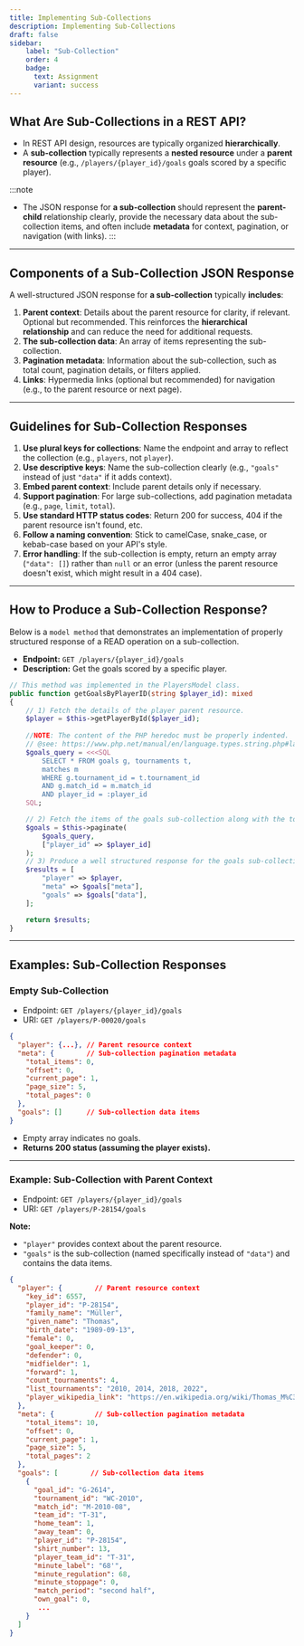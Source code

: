 ```yaml
---
title: Implementing Sub-Collections
description: Implementing Sub-Collections
draft: false
sidebar:
    label: "Sub-Collection"
    order: 4
    badge:
      text: Assignment
      variant: success
---
```


## What Are Sub-Collections in a REST API?
- In REST API design, resources are typically organized **hierarchically**.
- A **sub-collection** typically represents a **nested resource** under a **parent resource** (e.g., `/players/{player_id}/goals` goals scored by a specific player).  

:::note
- The JSON response for **a sub-collection** should represent the **parent-child** relationship clearly, provide the necessary data about the sub-collection items, and often include **metadata** for context, pagination, or navigation (with links).
:::

---


## Components of a Sub-Collection JSON Response

A well-structured JSON response for **a sub-collection** typically **includes**:
1. **Parent context**: Details about the parent resource for clarity, if relevant. Optional but recommended. This reinforces the **hierarchical relationship** and can reduce the need for additional requests.
2. **The sub-collection data**: An array of items representing the sub-collection.
3. **Pagination metadata**: Information about the sub-collection, such as total count, pagination details, or filters applied.
4. **Links**: Hypermedia links (optional but recommended) for navigation (e.g., to the parent resource or next page).

---

## Guidelines for Sub-Collection Responses
1. **Use plural keys for collections**: Name the endpoint and array to reflect the collection (e.g., `players`, not `player`).
2. **Use descriptive keys**: Name the sub-collection clearly (e.g., `"goals"` instead of just `"data"` if it adds context).
3. **Embed parent context**: Include parent details only if necessary.
4. **Support pagination**: For large sub-collections, add pagination metadata (e.g., `page`, `limit`, `total`).
5. **Use standard HTTP status codes**: Return 200 for success, 404 if the parent resource isn't found, etc.
6. **Follow a naming convention**: Stick to camelCase, snake_case, or kebab-case based on your API's style.
7. **Error handling**: If the sub-collection is empty, return an empty array (`"data": []`) rather than `null` or an error (unless the parent resource doesn't exist, which might result in a 404 case).

---

## How to Produce a Sub-Collection Response?
Below is a `model method` that demonstrates an implementation of properly structured response of a READ operation on a sub-collection. 
- **Endpoint:** `GET /players/{player_id}/goals`
- **Description:** Get the goals scored by a specific player.


```php title="Example: Producing a structure response for a sub-collection with parent resource context"
// This method was implemented in the PlayersModel class.  
public function getGoalsByPlayerID(string $player_id): mixed
{
    // 1) Fetch the details of the player parent resource.
    $player = $this->getPlayerById($player_id);
  
    //NOTE: The content of the PHP heredoc must be properly indented.
    // @see: https://www.php.net/manual/en/language.types.string.php#language.types.string.syntax.heredoc
    $goals_query = <<<SQL
        SELECT * FROM goals g, tournaments t,
        matches m
        WHERE g.tournament_id = t.tournament_id
        AND g.match_id = m.match_id
        AND player_id = :player_id
    SQL;

    // 2) Fetch the items of the goals sub-collection along with the tournament and match info.
    $goals = $this->paginate(
        $goals_query,
        ["player_id" => $player_id]
    );
    // 3) Produce a well structured response for the goals sub-collection.
    $results = [
        "player" => $player,
        "meta" => $goals["meta"],
        "goals" => $goals["data"],
    ];

    return $results;
}
```

---

## Examples: Sub-Collection Responses

### Empty Sub-Collection
- Endpoint: `GET /players/{player_id}/goals`
- URI: `GET /players/P-00020/goals`

```json title="Example: Structure of an empty sub-collection response with parent resource context"
{  
  "player": {...}, // Parent resource context
  "meta": {        // Sub-collection pagination metadata
    "total_items": 0,
    "offset": 0,
    "current_page": 1,
    "page_size": 5,
    "total_pages": 0
  },
  "goals": []      // Sub-collection data items
}
```
- Empty array indicates no goals.
- **Returns 200 status (assuming the player exists).**

---

### Example: Sub-Collection with Parent Context
- Endpoint: `GET /players/{player_id}/goals`
- URI: `GET /players/P-28154/goals`

**Note:**
- `"player"` provides context about the parent resource.
- `"goals"` is the sub-collection (named specifically instead of `"data"`) and contains the data items.

```json title="Example: Structure of a sub-collection response with parent resource context"
{  
  "player": {        // Parent resource context
    "key_id": 6557,
    "player_id": "P-28154",
    "family_name": "Müller",
    "given_name": "Thomas",
    "birth_date": "1989-09-13",
    "female": 0,
    "goal_keeper": 0,
    "defender": 0,
    "midfielder": 1,
    "forward": 1,
    "count_tournaments": 4,
    "list_tournaments": "2010, 2014, 2018, 2022",
    "player_wikipedia_link": "https://en.wikipedia.org/wiki/Thomas_M%C3%BCller"
  },
  "meta": {          // Sub-collection pagination metadata
    "total_items": 10,
    "offset": 0,
    "current_page": 1,
    "page_size": 5,
    "total_pages": 2
  },
  "goals": [        // Sub-collection data items
    {
      "goal_id": "G-2614",
      "tournament_id": "WC-2010",
      "match_id": "M-2010-08",
      "team_id": "T-31",
      "home_team": 1,
      "away_team": 0,
      "player_id": "P-28154",
      "shirt_number": 13,
      "player_team_id": "T-31",
      "minute_label": "68'",
      "minute_regulation": 68,
      "minute_stoppage": 0,
      "match_period": "second half",
      "own_goal": 0,
       ...
    }
  ]
}
```
